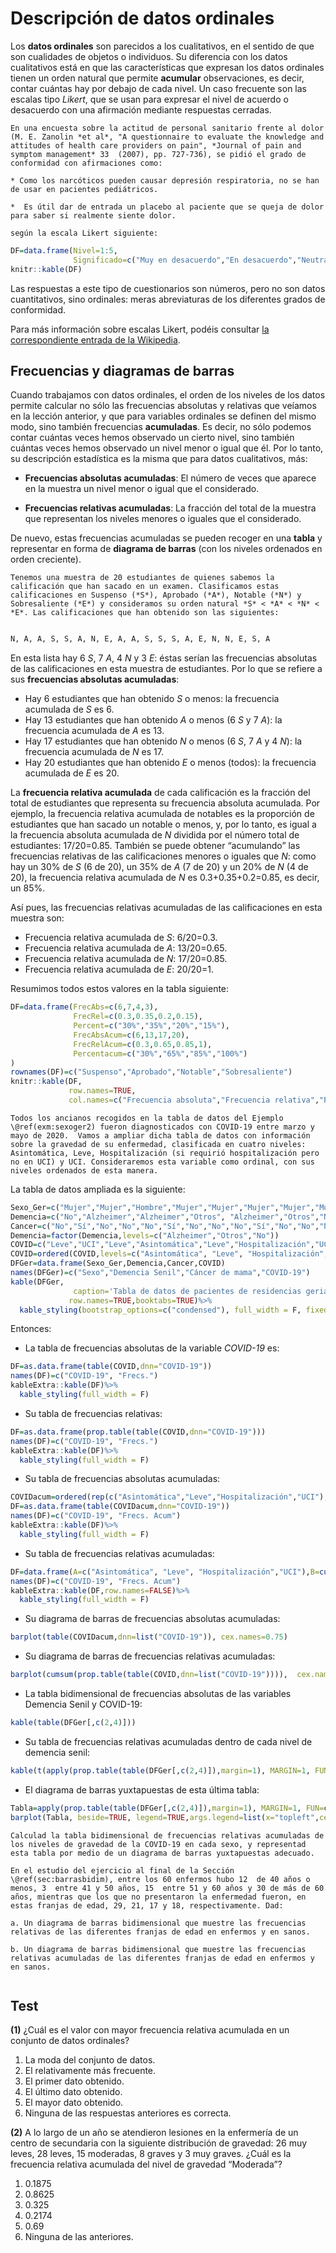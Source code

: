 # Descripción de datos ordinales  {#chap:edord}

Los **datos ordinales** son parecidos a los cualitativos, en el sentido de que son cualidades de objetos o individuos. Su diferencia con los datos cualitativos está en que las características que expresan los datos ordinales tienen un orden natural que permite **acumular**  observaciones, es decir, contar cuántas hay por debajo de cada nivel. Un caso frecuente son las escalas tipo *Likert*, que se usan para expresar el nivel de acuerdo o desacuerdo con una afirmación mediante respuestas cerradas.

```example
En una encuesta sobre la actitud de personal sanitario frente al dolor (M. E. Zanolin *et al*, "A questionnaire to evaluate the knowledge and attitudes of health care providers on pain", *Journal of pain and symptom management* 33  (2007), pp. 727-736), se pidió el grado de conformidad con afirmaciones como:

* Como los narcóticos pueden causar depresión respiratoria, no se han de usar en pacientes pediátricos.

*  Es útil dar de entrada un placebo al paciente que se queja de dolor para saber si realmente siente dolor.

según la escala Likert siguiente:

```

```r
DF=data.frame(Nivel=1:5,
              Significado=c("Muy en desacuerdo","En desacuerdo","Neutral","De acuerdo","Muy de acuerdo"))
knitr::kable(DF)
```

Las respuestas a este tipo de cuestionarios son números, pero no son datos cuantitativos, sino ordinales: meras abreviaturas de los diferentes grados de conformidad.


Para más información sobre escalas Likert, podéis consultar  [la correspondiente entrada de la Wikipedia](http://es.wikipedia.org/wiki/Escalas_Likert).

## Frecuencias y diagramas de barras

Cuando trabajamos con datos ordinales, el orden de los niveles de los datos permite calcular no sólo las frecuencias absolutas y relativas que veíamos en la lección anterior, y que para variables ordinales se definen del mismo modo, sino también frecuencias **acumuladas**. Es decir, no sólo podemos contar cuántas veces hemos observado un cierto nivel, sino también cuántas veces hemos observado un nivel menor o igual que él. Por lo tanto, su descripción estadística es la misma que para datos cualitativos, más:

* **Frecuencias absolutas acumuladas**: El número de veces  que aparece en la muestra un nivel menor o igual que el considerado.

* **Frecuencias relativas acumuladas**: La fracción del total de la muestra que representan los niveles menores o iguales que el considerado.

De nuevo, estas frecuencias acumuladas se pueden recoger en una **tabla** y representar en forma de **diagrama de barras** (con los niveles ordenados en orden creciente).


```example
Tenemos una muestra de 20 estudiantes de quienes sabemos la calificación que han sacado en un examen. Clasificamos estas calificaciones en Suspenso (*S*), Aprobado (*A*), Notable (*N*) y Sobresaliente (*E*) y consideramos su orden natural *S* < *A* < *N* < *E*. Las calificaciones que han obtenido son las siguientes:
  
```

```r
N, A, A, S, S, A, N, E, A, A, S, S, S, A, E, N, N, E, S, A
```
  
En esta lista hay 6 *S*, 7 *A*, 4 *N* y 3 *E*: éstas serían las frecuencias absolutas de las calificaciones en esta muestra de estudiantes. Por lo que se refiere a sus **frecuencias absolutas acumuladas**:

* Hay 6 estudiantes que han obtenido *S* o menos: la frecuencia acumulada de *S* es 6.
* Hay 13 estudiantes que han obtenido *A* o menos (6 *S* y 7 *A*): la frecuencia acumulada de *A*  es 13.
* Hay 17 estudiantes que han obtenido *N* o menos (6 *S*, 7 *A* y 4 *N*): la frecuencia acumulada de *N* es 17.
* Hay 20 estudiantes que han obtenido *E* o menos (todos): la frecuencia acumulada de *E* es 20.

La **frecuencia relativa acumulada**  de cada calificación es la fracción del total de estudiantes que representa su frecuencia absoluta acumulada. Por ejemplo, la frecuencia relativa acumulada de notables es la proporción de estudiantes que han sacado  un notable o menos, y, por lo tanto, es igual a la frecuencia absoluta acumulada de *N* dividida por el número total de estudiantes: 17/20=0.85.  También se puede obtener "acumulando" las frecuencias relativas de las calificaciones menores o iguales que *N*: como hay un 30% de *S* (6 de 20), un 35% de *A* (7 de 20) y un 20% de *N* (4 de 20), la frecuencia relativa acumulada de *N* es 0.3+0.35+0.2=0.85, es decir, un 85%.


Así pues, las frecuencias relativas acumuladas de las calificaciones en esta muestra son:

* Frecuencia relativa acumulada de *S*: 6/20=0.3.
* Frecuencia relativa acumulada de *A*: 13/20=0.65.
* Frecuencia relativa acumulada de *N*: 17/20=0.85.
* Frecuencia relativa acumulada de *E*:  20/20=1.

Resumimos todos estos valores en la tabla siguiente:

```r
DF=data.frame(FrecAbs=c(6,7,4,3),
              FrecRel=c(0.3,0.35,0.2,0.15),
              Percent=c("30%","35%","20%","15%"),
              FrecAbsAcum=c(6,13,17,20),
              FrecRelAcum=c(0.3,0.65,0.85,1),
              Percentacum=c("30%","65%","85%","100%")
)
rownames(DF)=c("Suspenso","Aprobado","Notable","Sobresaliente")
knitr::kable(DF,
             row.names=TRUE,
             col.names=c("Frecuencia absoluta","Frecuencia relativa","Porcentaje","Frecuencia absoluta acumulada","Frecuencia relativa acumulada","Porcentaje acumulado"))
```

```example
Todos los ancianos recogidos en la tabla de datos del Ejemplo \@ref(exm:sexoger2) fueron diagnosticados con COVID-19 entre marzo y mayo de 2020.  Vamos a ampliar dicha tabla de datos con información sobre la gravedad de su enfermedad, clasificada en cuatro niveles: Asintomática, Leve, Hospitalización (si requirió hospitalización pero no en UCI) y UCI. Consideraremos esta variable como ordinal, con sus niveles ordenados de esta manera.

```

La tabla de datos ampliada es la siguiente:

```r
Sexo_Ger=c("Mujer","Mujer","Hombre","Mujer","Mujer","Mujer","Mujer","Mujer","Hombre","Mujer","Hombre","Hombre","Mujer","Mujer","Hombre","Mujer","Mujer","Mujer","Mujer","Hombre")
Demencia=c("No","Alzheimer","Alzheimer","Otros", "Alzheimer","Otros","No","Alzheimer","Otros","Otros","Alzheimer","Alzheimer","No","No","Alzheimer","No","No","No","Alzheimer","No")
Cancer=c("No","Sí","No","No","No","Sí","No","No","No","Sí","No","No","No","No","No","Sí","No","No","No","No")
Demencia=factor(Demencia,levels=c("Alzheimer","Otros","No"))
COVID=c("Leve","UCI","Leve","Asintomática","Leve","Hospitalización","UCI","Leve","Leve","Leve","Leve","Hospitalización","Leve","Asintomática","Leve","Asintomática","Leve","Hospitalización","Hospitalización","Leve")
COVID=ordered(COVID,levels=c("Asintomática", "Leve", "Hospitalización","UCI"))
DFGer=data.frame(Sexo_Ger,Demencia,Cancer,COVID)
names(DFGer)=c("Sexo","Demencia Senil","Cáncer de mama","COVID-19")
kable(DFGer,
              caption='Tabla de datos de pacientes de residencias geriátricas',
             row.names=TRUE,booktabs=TRUE)%>%
  kable_styling(bootstrap_options=c("condensed"), full_width = F, fixed_thead = T)
```


Entonces:

* La tabla de frecuencias absolutas de la variable *COVID-19* es:
```r
DF=as.data.frame(table(COVID,dnn="COVID-19"))
names(DF)=c("COVID-19", "Frecs.")
kableExtra::kable(DF)%>%
  kable_styling(full_width = F)
```

* Su tabla de frecuencias relativas:
```r
DF=as.data.frame(prop.table(table(COVID,dnn="COVID-19")))
names(DF)=c("COVID-19", "Frecs.")
kableExtra::kable(DF)%>%
  kable_styling(full_width = F)
```

* Su tabla de frecuencias absolutas acumuladas:
```r
COVIDacum=ordered(rep(c("Asintomática","Leve","Hospitalización","UCI"),cumsum(table(COVID))),levels=c("Asintomática", "Leve", "Hospitalización","UCI"))
DF=as.data.frame(table(COVIDacum,dnn="COVID-19"))
names(DF)=c("COVID-19", "Frecs. Acum")
kableExtra::kable(DF)%>%
  kable_styling(full_width = F)
```

* Su tabla de frecuencias relativas acumuladas:
```r
DF=data.frame(A=c("Asintomática", "Leve", "Hospitalización","UCI"),B=cumsum(prop.table(table(COVID))))
names(DF)=c("COVID-19", "Frecs. Acum")
kableExtra::kable(DF,row.names=FALSE)%>%
  kable_styling(full_width = F)
```

* Su diagrama de barras de frecuencias absolutas acumuladas:

```r
barplot(table(COVIDacum,dnn=list("COVID-19")), cex.names=0.75)
```

* Su diagrama de barras de frecuencias relativas acumuladas:

```r
barplot(cumsum(prop.table(table(COVID,dnn=list("COVID-19")))),  cex.names=0.75, ylim=c(0,1))
```

* La tabla bidimensional de frecuencias absolutas de las variables Demencia Senil y COVID-19:


```r
kable(table(DFGer[,c(2,4)]))
```


* Su tabla de frecuencias relativas acumuladas dentro de cada nivel de demencia senil:

```r
kable(t(apply(prop.table(table(DFGer[,c(2,4)]),margin=1), MARGIN=1, FUN=cumsum)))
```

* El diagrama de barras yuxtapuestas de esta  última tabla:

```r
Tabla=apply(prop.table(table(DFGer[,c(2,4)]),margin=1), MARGIN=1, FUN=cumsum)
barplot(Tabla, beside=TRUE, legend=TRUE,args.legend=list(x="topleft",cex=0.5))
```


```block2
Calculad la tabla bidimensional de frecuencias relativas acumuladas de los niveles de gravedad de la COVID-19 en cada sexo, y representad esta tabla por medio de un diagrama de barras yuxtapuestas adecuado.
```

```block2
En el estudio del ejercicio al final de la Sección \@ref(sec:barrasbidim), entre los 60 enfermos hubo 12  de 40 años o menos, 3  entre 41 y 50 años, 15  entre 51 y 60 años y 30 de más de 60 años, mientras que los que no presentaron la enfermedad fueron, en estas franjas de edad, 29, 21, 17 y 18, respectivamente. Dad:

a. Un diagrama de barras bidimensional que muestre las frecuencias relativas de las diferentes franjas de edad en enfermos y en sanos.

b. Un diagrama de barras bidimensional que muestre las frecuencias relativas acumuladas de las diferentes franjas de edad en enfermos y en sanos.


```

## Test 


**(1)** ¿Cuál es el valor con mayor frecuencia relativa acumulada en un conjunto de datos ordinales?

1. La moda del conjunto de datos.
1. El relativamente más frecuente.
1. El primer dato obtenido.  
1. El último dato obtenido.  
1. El mayor dato obtenido. 
1. Ninguna de las respuestas anteriores es correcta.

**(2)** A lo largo de un año se atendieron lesiones en la enfermería de un centro de secundaria con la siguiente distribución de gravedad: 26 muy leves, 28 leves, 15 moderadas, 8 graves y 3 muy graves. ¿Cuál es la frecuencia relativa acumulada del nivel de gravedad "Moderada"?

1. 0.1875
2. 0.8625 
3. 0.325
4. 0.2174
5. 0.69
6. Ninguna de las anteriores.

